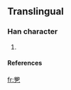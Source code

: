 ==Translingual==

===Han character===
{{Han char|rn=|rad=乙|as=15|sn=16|four=|canj=金尸弓 (CSN)}}

# {{defn|Han}}

====References====
{{Han ref|kx=0085.061|dkj=|dj=|hdz=|uh=3425|ud=13349|bh=|bd=}}



[[fr:㐥]]